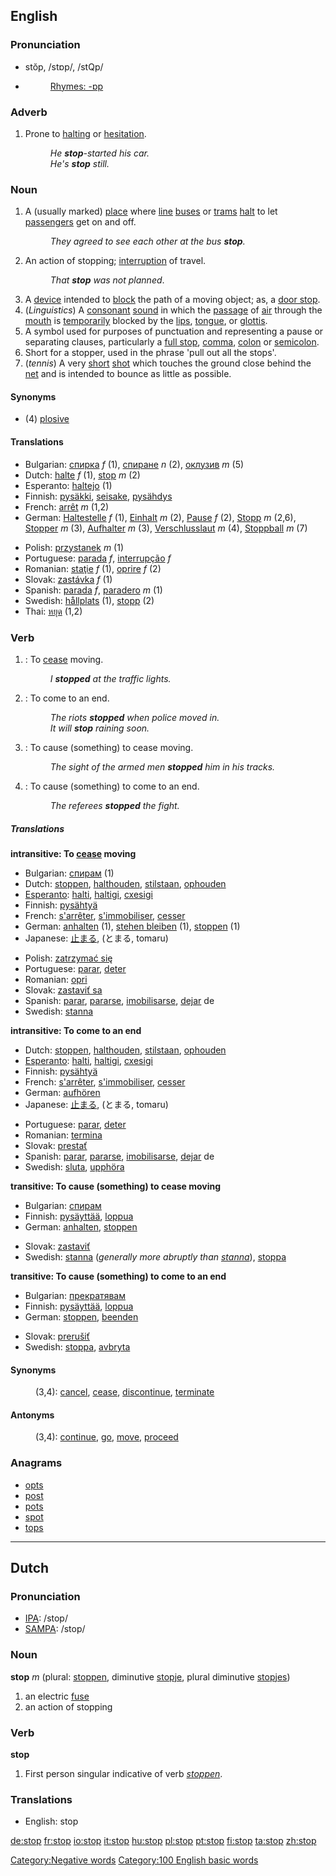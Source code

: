 ==English==

{{rank|dress|degree|spoken|918|stop|moral|mighty|Hart}}

===Pronunciation===
*stŏp, /stɒp/, /stQp/
*{{audio|en-us-stop.ogg|Audio (US)}}
*:[[Rhymes:English:-ɒp|Rhymes: -ɒp]]

===Adverb===
{{en-ad2|'''stop'''|-|-}}
#{{notcomparable}} Prone to [[halt]]ing or [[hesitation]].
#:''He '''stop'''-started his car.''
#:''He's '''stop''' still.''

===Noun===
{{en-noun|stop|stops}}

# A (usually marked) [[place]] where [[line]] [[bus]]es or [[tram]]s [[halt]] to let [[passenger]]s get on and off.
#:''They agreed to see each other at the bus '''stop'''.''
# An action of stopping; [[interruption]] of travel.
#:''That '''stop''' was not planned''.
# A [[device]] intended to [[block]] the path of a moving object; as, a [[door stop]].
# (''Linguistics'') A [[consonant]] [[sound]] in which the [[passage]] of [[air]] through the [[mouth]] is [[temporarily]] blocked by the [[lips]], [[tongue]], or [[glottis]].
# A symbol used for purposes of punctuation and representing a pause or separating clauses, particularly a [[full stop]], [[comma]], [[colon]] or [[semicolon]].
# Short for a stopper, used in the phrase 'pull out all the stops'.
# (''tennis'') A very [[short]] [[shot]] which touches the ground close behind the [[net]] and is intended to bounce as little as possible.

====Synonyms====
*(4) [[plosive]]

====Translations====
{{top}}
*Bulgarian: [[спирка]] ''f'' (1), [[спиране]] ''n'' (2), [[оклузив]] ''m'' (5)
*Dutch: [[halte]] ''f'' (1), [[stop]] ''m'' (2)
*Esperanto: [[haltejo]] (1)
*Finnish: [[pysäkki]], [[seisake]], [[pysähdys]]
*French: [[arrêt]] ''m'' (1,2)
*German: [[Haltestelle]] ''f'' (1), [[Einhalt]] ''m'' (2), [[Pause]] ''f'' (2), [[Stopp]] ''m'' (2,6), [[Stopper]] ''m'' (3), [[Aufhalter]] ''m'' (3), [[Verschlusslaut]] ''m'' (4), [[Stoppball]] ''m'' (7)
{{mid}}
*Polish: [[przystanek]] ''m'' (1)
*Portuguese: [[parada]] ''f'', [[interrupção]] ''f''
*Romanian: [[staţie]] ''f'' (1), [[oprire]] ''f'' (2)
*Slovak: [[zastávka]] ''f'' (1)
*Spanish: [[parada]] ''f'', [[paradero]] ''m'' (1)
*Swedish: [[hållplats]] (1), [[stopp]] (2)
*Thai: [[หยุด]] (1,2)
{{bottom}}

===Verb===
{{en-verb|stop|stops|stopped|stopping}}

# {{intransitive}}: To [[cease]] moving.
#: ''I '''stopped''' at the traffic lights.''
# {{intransitive}}: To come to an end.
#: ''The riots '''stopped''' when police moved in.''
#: ''It will '''stop''' raining soon.''
# {{transitive}}: To cause (something) to cease moving.
#: ''The sight of the armed men '''stopped''' him in his tracks.''
# {{transitive}}: To cause (something) to come to an end.
#: ''The referees '''stopped''' the fight.''

=====Translations=====
'''intransitive: To [[cease]] moving'''
{{top}}
*Bulgarian: [[спирам]] (1)
*Dutch: [[stoppen]], [[halthouden]], [[stilstaan]], [[ophouden]]<!-- not verified -->
*[[Esperanto]]: [[halti]], [[haltigi]], [[cxesigi]] <!-- not verified -->
*Finnish: [[pysähtyä]]
*French: [[s'arrêter]], [[s'immobiliser]], [[cesser]] <!-- not verified -->
*German: [[anhalten]] (1), [[stehen bleiben]] (1), [[stoppen]] (1)
*Japanese: [[止まる]], (とまる, tomaru) <!-- not verified -->
{{mid}}
*Polish: [[zatrzymać się]]
*Portuguese: [[parar]], [[deter]] <!-- not verified -->
*Romanian: [[opri]]
*Slovak: [[zastaviť sa]]
*Spanish: [[parar]], [[pararse]], [[imobilisarse]], [[dejar]] de <!-- not verified -->
*Swedish: [[stanna]]
{{bottom}}

'''intransitive: To come to an end'''
{{top}}
*Dutch: [[stoppen]], [[halthouden]], [[stilstaan]], [[ophouden]] <!-- not verified -->
*[[Esperanto]]: [[halti]], [[haltigi]], [[cxesigi]] <!-- not verified -->
*Finnish: [[pysähtyä]]
*French: [[s'arrêter]], [[s'immobiliser]], [[cesser]] <!-- not verified -->
*German: [[aufhören]]
*Japanese: [[止まる]], (とまる, tomaru) <!-- not verified -->
{{mid}}
*Portuguese: [[parar]], [[deter]] <!-- not verified -->
*Romanian: [[termina]]
*Slovak: [[prestať]]
*Spanish: [[parar]], [[pararse]], [[imobilisarse]], [[dejar]] de <!-- not verified -->
*Swedish: [[sluta]], [[upphöra]]
{{bottom}}

'''transitive: To cause (something) to cease moving'''
{{top}}
*Bulgarian: [[спирам]]
*Finnish: [[pysäyttää]], [[loppua]]
*German: [[anhalten]], [[stoppen]]
{{mid}}
*Slovak: [[zastaviť]]
*Swedish: [[stanna]] (''generally more abruptly than [[stanna]]''), [[stoppa]]
{{bottom}}

'''transitive: To cause (something) to come to an end'''
{{top}}
*Bulgarian: [[прекратявам]]
*Finnish: [[pysäyttää]], [[loppua]]
*German: [[stoppen]], [[beenden]]
{{mid}}
*Slovak: [[prerušiť]]
*Swedish: [[stoppa]], [[avbryta]]
{{bottom}}

====Synonyms====
:(3,4): [[cancel]], [[cease]], [[discontinue]], [[terminate]]

====Antonyms====
:(3,4): [[continue]], [[go]], [[move]], [[proceed]]

===Anagrams===
*[[opts]]
*[[post]]
*[[pots]]
*[[spot]]
*[[tops]]

----

==Dutch==

===Pronunciation===
*[[w:IPA|IPA]]: /stop/
*[[w:SAMPA|SAMPA]]: /stop/

===Noun===
'''stop''' ''m'' (plural: [[stoppen]], diminutive [[stopje]], plural diminutive [[stopjes]])

# an electric [[fuse]]
# an action of stopping

===Verb===
'''stop'''

# First person singular indicative of verb ''[[stoppen]]''.

===Translations===
*English: stop

[[Category:Negative words]]
[[Category:100 English basic words]]

[[de:stop]]
[[fr:stop]]
[[io:stop]]
[[it:stop]]
[[hu:stop]]
[[pl:stop]]
[[pt:stop]]
[[fi:stop]]
[[ta:stop]]
[[zh:stop]]